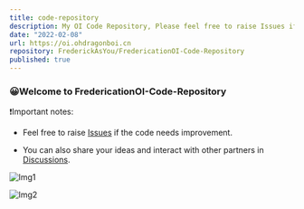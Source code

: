 ```yaml
---
title: code-repository
description: My OI Code Repository, Please feel free to raise Issues if the code needs improvement.
date: "2022-02-08"
url: https://oi.ohdragonboi.cn
repository: FrederickAsYou/FredericationOI-Code-Repository
published: true
---
```


### 😀Welcome to FredericationOI-Code-Repository

❗️Important notes:

- Feel free to raise [Issues](https://github.com/FrederickAsYou/FredericationOI-Code-Repository/issues) if the code needs improvement.

- You can also share your ideas and interact with other partners in [Discussions](https://github.com/FrederickAsYou/FredericationOI-Code-Repository/Discussions).

![Img1](https://s21.ax1x.com/2024/03/30/pFTajQf.jpg)

![Img2](https://s21.ax1x.com/2024/03/30/pFTdG6K.jpg)